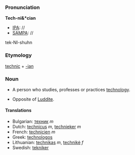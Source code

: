 ===Pronunciation===

'''Tech-ni&*cian'''
*[[IPA]]: //
*[[SAMPA]]: //
tek-NI-shuhn
===Etymology===

[[technic]] + [[-ian]]

=== Noun ===

*A person who studies, professes or practices [[technology]].

*Opposite of [[Luddite]].

====Translations====

*Bulgarian: [[техник]] ''m''
*Dutch: [[technicus]] ''m'', [[technieker]] ''m''
*French: [[technicien]] ''m''
*Greek: [[technologos]]
*Lithuanian: [[technikas]] ''m'', [[technikė]] ''f''
*Swedish: [[tekniker]]